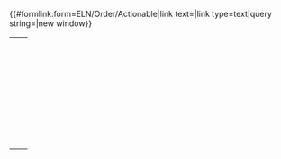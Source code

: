 <noinclude><span class="actionable_button add_action">{{#formlink:form=ELN/Order/Actionable|link text={{int:sa-create-action}}|link type=text|query string=|new window}}</span>

<!-- [[Category:Page required for Actionable Extension]] -->
</noinclude><includeonly>{{{info|edit title={{int:sa-edit-title}}|create title={{int:sa-create-title}}|page name={{OslTemplate:ID/UUID |namespace=Action}} }}}
{{{for template|OslTemplate:ELN/Order/Actionable}}}<!--

BEGIN TABLE FOR META DATA

--><table class="actionable"><!--

SUMMARY

--><tr><td>'''{{int:sa-action}}'''</td><td>{{{field|SUMMARY|input type=textarea|rows=1|autogrow|mandatory}}}</td></tr><!--

ACTION_STATUS

--><tr><td>'''{{int:sa-status}}'''</td><td>{{{field|ACTION_STATUS|input type=radiobutton|property=Action status|default=Open|mandatory|show on select=Closed=>ClosedStatus}}}</td></tr><!--

DUE_DATE

--><tr><td>'''{{int:sa-due}}'''</td><td>{{{field|DUE_DATE|input type=datepicker|default=now}}}</td></tr><!--

ASSIGNED_TO
--><tr><td>'''{{int:sa-actionees}}'''</td><td>{{{field|ASSIGNED_TO|input type=tokens|values from category=LIMS/Person/User|mapping property=Display title of|list|delimiter=;|default=current user}}}</td></tr><!--

LABEL

--><tr><td>'''[[:Category:Label|<span style="color: #ffffff;">{{int:sa-labels}}</span>]]'''</td><td>{{{field|LABEL|input type=tokens|namespace=Label|values from namespace=Label|mapping property=Alias|list|delimiter=;}}}</td></tr><!--

RELATED_ARTICLE

--><tr><td>'''{{int:osl-order-actionable-related-articles}}'''</td><td><!-- {{{field|RELATED_ARTICLE|input type=SF_Select|values from category=ELN/Order|list|delimiter=;}}} -->{{{field|RELATED_ARTICLE|input type=SF_Select|query=((Category:ELN/Order));?Display_title_of;format~plain;sep~,;link~none;headers~hide;limit~1000|sametemplate|label}}}</td></tr><!--

RELATED_OBJECTS

--><tr><td>'''{{int:osl-order-actionable-related-objects}}'''</td><td>{{{field|RELATED_OBJECTS|input type=SF_Select|query=((IsInputOf::@@@@));?Display_title_of;format~plain;sep~,;link~none;headers~hide;limit~1000|sametemplate|field=RELATED_ARTICLE|label|list|delimiter=;}}}</td></tr><!--

DETAILS

--><tr><td>'''{{int:sa-details}}'''</td><td>{{{field|DETAILS|input type=textarea|rows=4|autogrow|editor=visualeditor|class=toolbarOnTop}}}</td></tr><!--

RESOLUTION

--><tr id="ClosedStatus"><td>'''{{int:sa-resolution}}'''</td><td>{{{field|RESOLUTION|input type=textarea|rows=4|autogrow|editor=wikieditor|class=toolbarOnTop}}}</td></tr><!--

--></table><!--

END TABLE FOR META DATA

-->{{{standard input|summary}}}

{{{standard input|watch}}}

{{{standard input|save}}} <!-- {{{standard input|preview}}} {{{standard input|changes}}} --> {{{standard input|cancel}}}
</includeonly>